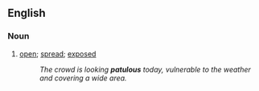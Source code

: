 ==English==

===Noun===

#[[open]]; [[spread]]; [[exposed]]
#:''The crowd is looking '''patulous''' today, vulnerable to the weather and covering a wide area.''